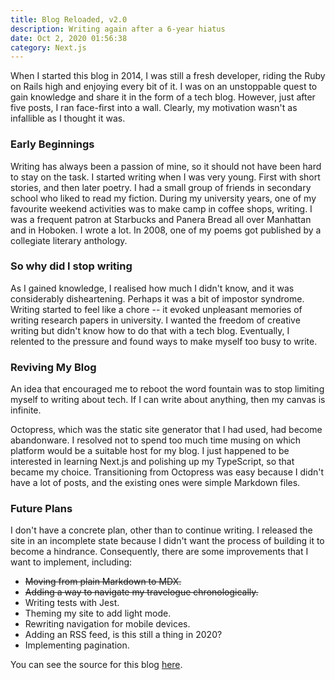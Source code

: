 ```yaml
---
title: Blog Reloaded, v2.0
description: Writing again after a 6-year hiatus
date: Oct 2, 2020 01:56:38
category: Next.js
---
```


When I started this blog in 2014, I was still a fresh developer, riding the Ruby
on Rails high and enjoying every bit of it. I was on an unstoppable quest to
gain knowledge and share it in the form of a tech blog. However, just after five
posts, I ran face-first into a wall. Clearly, my motivation wasn't as infallible
as I thought it was.

### Early Beginnings

Writing has always been a passion of mine, so it should not have been hard to
stay on the task. I started writing when I was very young. First with short
stories, and then later poetry. I had a small group of friends in secondary
school who liked to read my fiction. During my university years, one of my
favourite weekend activities was to make camp in coffee shops, writing. I was a
frequent patron at Starbucks and Panera Bread all over Manhattan and in Hoboken.
I wrote a lot. In 2008, one of my poems got published by a collegiate literary
anthology.

### So why did I stop writing

As I gained knowledge, I realised how much I didn't know, and it was
considerably disheartening. Perhaps it was a bit of impostor syndrome. Writing
started to feel like a chore -- it evoked unpleasant memories of writing
research papers in university. I wanted the freedom of creative writing but
didn't know how to do that with a tech blog. Eventually, I relented to the
pressure and found ways to make myself too busy to write.

### Reviving My Blog

An idea that encouraged me to reboot the word fountain was to stop limiting
myself to writing about tech. If I can write about anything, then my canvas is
infinite.

Octopress, which was the static site generator that I had used, had become
abandonware. I resolved not to spend too much time musing on which platform
would be a suitable host for my blog. I just happened to be interested in
learning Next.js and polishing up my TypeScript, so that became my choice.
Transitioning from Octopress was easy because I didn't have a lot of posts, and
the existing ones were simple Markdown files.

### Future Plans

I don't have a concrete plan, other than to continue writing. I released the
site in an incomplete state because I didn't want the process of building it to
become a hindrance. Consequently, there are some improvements that I want to
implement, including:

- ~~Moving from plain Markdown to MDX.~~
- ~~Adding a way to navigate my travelogue chronologically.~~
- Writing tests with Jest.
- Theming my site to add light mode.
- Rewriting navigation for mobile devices.
- Adding an RSS feed, is this still a thing in 2020?
- Implementing pagination.

You can see the source for this blog
[here](https://github.com/davidkariuki/blog).
